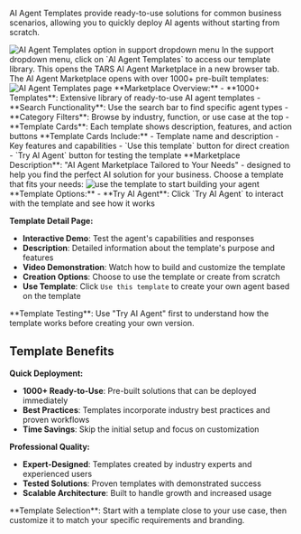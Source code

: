 AI Agent Templates provide ready-to-use solutions for common business scenarios, allowing you to quickly deploy AI agents without starting from scratch.

<Frame>
<img src="/images/dashboard/support/step-2-ai-agent-templates.png" alt="AI Agent Templates option in support dropdown menu" />
</Frame>
<Steps>
<Step title="Click AI Agent Templates" icon="grid">
  In the support dropdown menu, click on `AI Agent Templates` to access our template library.
  
  <Check>
  This opens the TARS AI Agent Marketplace in a new browser tab.
  </Check>
</Step>

<Step title="Explore Template Marketplace" icon="store">
  The AI Agent Marketplace opens with over 1000+ pre-built templates:
  <Frame>
    <img
      src="/images/dashboard/support/templates-page.png"
      alt="AI Agent Templates page"
    />
  </Frame>
  **Marketplace Overview:** - **1000+ Templates**: Extensive library of
  ready-to-use AI agent templates - **Search Functionality**: Use the search bar
  to find specific agent types - **Category Filters**: Browse by industry,
  function, or use case at the top - **Template Cards**: Each template shows
  description, features, and action buttons **Template Cards Include:** -
  Template name and description - Key features and capabilities - `Use this
  template` button for direct creation - `Try AI Agent` button for testing the
  template
  <Info>
    **Marketplace Description**: "AI Agent Marketplace Tailored to Your Needs" -
    designed to help you find the perfect AI solution for your business.
  </Info>
</Step>

<Step title="Select and Use Template" icon="play">
  Choose a template that fits your needs:
  <Frame>
<img src="/images/dashboard/support/use-template.png" alt="use the template to start building your agent" />
</Frame>    
  **Template Options:**
  - **Try AI Agent**: Click `Try AI Agent` to interact with the template and see how it works
  
  **Template Detail Page:**
  - **Interactive Demo**: Test the agent's capabilities and responses
  - **Description**: Detailed information about the template's purpose and features
  - **Video Demonstration**: Watch how to build and customize the template
  - **Creation Options**: Choose to use the template or create from scratch
  - **Use Template**: Click `Use this template` to create your own agent based on the template
  
  <Tip>
  **Template Testing**: Use "Try AI Agent" first to understand how the template works before creating your own version.
  </Tip>
</Step>
</Steps>

## Template Benefits

**Quick Deployment:**

- **1000+ Ready-to-Use**: Pre-built solutions that can be deployed immediately
- **Best Practices**: Templates incorporate industry best practices and proven workflows
- **Time Savings**: Skip the initial setup and focus on customization

**Professional Quality:**

- **Expert-Designed**: Templates created by industry experts and experienced users
- **Tested Solutions**: Proven templates with demonstrated success
- **Scalable Architecture**: Built to handle growth and increased usage

<Tip>
  **Template Selection**: Start with a template close to your use case, then
  customize it to match your specific requirements and branding.
</Tip>
